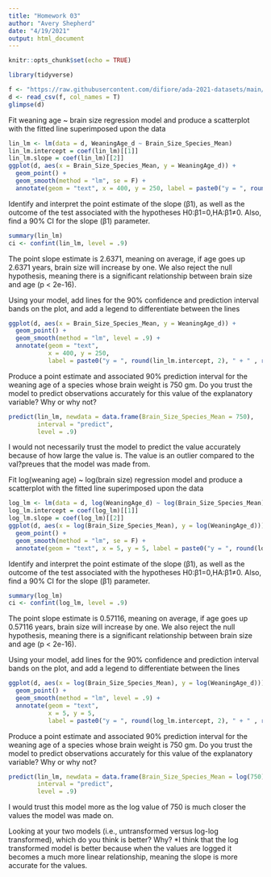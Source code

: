 ```yaml
---
title: "Homework 03"
author: "Avery Shepherd"
date: "4/19/2021"
output: html_document
---
```


```r
knitr::opts_chunk$set(echo = TRUE)
```

```r
library(tidyverse)
```

```r
f <- "https://raw.githubusercontent.com/difiore/ada-2021-datasets/main/KamilarAndCooperData.csv"
d <- read_csv(f, col_names = T)
glimpse(d)
```


Fit weaning age ~ brain size regression model and produce a scatterplot with the fitted line superimposed upon the data
```r
lin_lm <- lm(data = d, WeaningAge_d ~ Brain_Size_Species_Mean)
lin_lm.intercept = coef(lin_lm)[[1]]
lin_lm.slope = coef(lin_lm)[[2]]
ggplot(d, aes(x = Brain_Size_Species_Mean, y = WeaningAge_d)) +
  geom_point() + 
  geom_smooth(method = "lm", se = F) + 
  annotate(geom = "text", x = 400, y = 250, label = paste0("y = ", round(lin_lm.intercept, 2), " + " , round(lin_lm.slope, 2), "x"))
```

Identify and interpret the point estimate of the slope (β1), as well as the outcome of the test associated with the hypotheses H0:β1=0,HA:β1≠0. Also, find a 90% CI for the slope (β1) parameter.
```r
summary(lin_lm)
ci <- confint(lin_lm, level = .9)
```
The point slope estimate is 2.6371, meaning on average, if age goes up 2.6371 years, brain size will increase by one. We also reject the null hypothesis, meaning there is a significant relationship between brain size and age (p < 2e-16).


Using your model, add lines for the 90% confidence and prediction interval bands on the plot, and add a legend to differentiate between the lines
```r
ggplot(d, aes(x = Brain_Size_Species_Mean, y = WeaningAge_d)) +
  geom_point() + 
  geom_smooth(method = "lm", level = .9) + 
  annotate(geom = "text", 
           x = 400, y = 250, 
           label = paste0("y = ", round(lin_lm.intercept, 2), " + " , round(lin_lm.slope, 2), "x"))
```

Produce a point estimate and associated 90% prediction interval for the weaning age of a species whose brain weight is 750 gm. Do you trust the model to predict observations accurately for this value of the explanatory variable? Why or why not?
```r
predict(lin_lm, newdata = data.frame(Brain_Size_Species_Mean = 750), 
        interval = "predict", 
        level = .9)
```
I would not necessarily trust the model to predict the value accurately because of how large the value is. The value is an outlier compared to the val?preues that the model was made from.



Fit log(weaning age) ~ log(brain size) regression model and produce a scatterplot with the fitted line superimposed upon the data
```r
log_lm <- lm(data = d, log(WeaningAge_d) ~ log(Brain_Size_Species_Mean))
log_lm.intercept = coef(log_lm)[[1]]
log_lm.slope = coef(log_lm)[[2]]
ggplot(d, aes(x = log(Brain_Size_Species_Mean), y = log(WeaningAge_d))) +
  geom_point() + 
  geom_smooth(method = "lm", se = F) + 
  annotate(geom = "text", x = 5, y = 5, label = paste0("y = ", round(log_lm.intercept, 2), " + " , round(log_lm.slope, 2), "x"))
```

Identify and interpret the point estimate of the slope (β1), as well as the outcome of the test associated with the hypotheses H0:β1=0,HA:β1≠0. Also, find a 90% CI for the slope (β1) parameter.
```r
summary(log_lm)
ci <- confint(log_lm, level = .9)
```
The point slope estimate is 0.57116, meaning on average, if age goes up 0.57116 years, brain size will increase by one. We also reject the null hypothesis, meaning there is a significant relationship between brain size and age (p < 2e-16).

Using your model, add lines for the 90% confidence and prediction interval bands on the plot, and add a legend to differentiate between the lines
```r
ggplot(d, aes(x = log(Brain_Size_Species_Mean), y = log(WeaningAge_d))) +
  geom_point() + 
  geom_smooth(method = "lm", level = .9) + 
  annotate(geom = "text", 
           x = 5, y = 5, 
           label = paste0("y = ", round(log_lm.intercept, 2), " + " , round(log_lm.slope, 2), "x"))
```

Produce a point estimate and associated 90% prediction interval for the weaning age of a species whose brain weight is 750 gm. Do you trust the model to predict observations accurately for this value of the explanatory variable? Why or why not?
```r
predict(lin_lm, newdata = data.frame(Brain_Size_Species_Mean = log(750)), 
        interval = "predict", 
        level = .9)
```
I would trust this model more as the log value of 750 is much closer the values the model was made on.

Looking at your two models (i.e., untransformed versus log-log transformed), which do you think is better? Why?
*I think that the log transformed model is better because when the values are logged it becomes a much more linear relationship, meaning the slope is more accurate for the values. 


```r

```

```r

```

```r

```

```r

```


